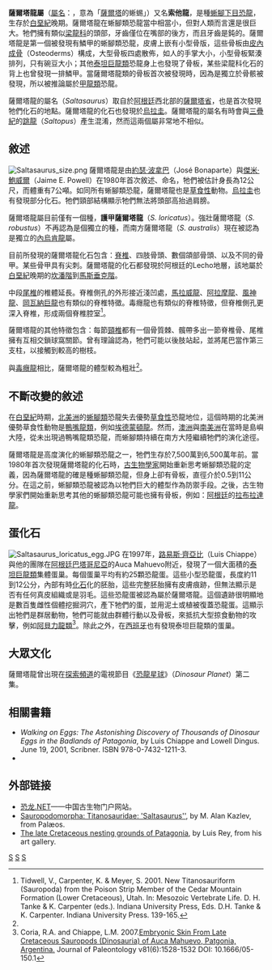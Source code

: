 {{Automatic Taxobox
| taxon = Saltasaurus
| fossil_range = [[白堊紀|白堊紀]]後期, {{fossil_range|85|70}}
| image = [[File:Saltasaurus_dinosaur.png|260px]]
| image_caption = 
| display_parents = 3
| authority = [[約瑟·波拿巴|Bonaparte]] & [[傑米·鮑威爾|Powell]], 1980
| type_species = '''護甲薩爾塔龍<br>''Saltasaurus loricatus'''''
| type_species_authority = Bonaparte & Powell, 1980
}}

'''薩爾塔龍屬'''（[[學名|屬名]]：{{lang|la|''Saltasaurus''}}，意為「[[薩爾塔|薩爾塔]]的蜥蜴」）又名'''索他龍'''，是種[[蜥腳下目|蜥腳下目]][[恐龍|恐龍]]，生存於[[白堊紀|白堊紀]]晚期。薩爾塔龍在蜥腳類恐龍當中相當小，但對人類而言還是很巨大。牠們擁有類似[[梁龍科|梁龍科]]的頭部，牙齒僅位在嘴部的後方，而且牙齒是鈍的。薩爾塔龍是第一個被發現有鱗甲的蜥腳類恐龍，皮膚上嵌有小型骨版，這些骨板由[[皮內成骨|皮內成骨]]（Osteoderms）構成，大型骨板四處散佈，如人的手掌大小，小型骨板緊湊排列，只有碗豆大小；其他[[泰坦巨龍類|泰坦巨龍類]]恐龍身上也發現了骨板，某些梁龍科化石的背上也曾發現一排鱗甲。當薩爾塔龍類的骨板首次被發現時，因為是獨立於骨骸被發現，所以被推論屬於[[甲龍類|甲龍類]]恐龍。

薩爾塔龍的屬名（''Saltasaurus''）取自於[[阿根廷|阿根廷]]西北部的[[薩爾塔省|薩爾塔省]]，也是首次發現牠們化石的地點。薩爾塔龍的化石也發現於[[烏拉圭|烏拉圭]]。薩爾塔龍的屬名有時會與[[三疊紀|三疊紀]]的[[跳龍|跳龍]]（''Saltopus''）產生混淆，然而這兩個屬非常地不相似。

== 敘述 ==
[[File:Saltasaurus_size.png|thumb]]
薩爾塔龍是由[[約瑟·波拿巴|約瑟·波拿巴]]（José Bonaparte）與[[傑米·鮑威爾|傑米·鮑威爾]]（Jaime E. Powell）在1980年首次敘述、命名，牠們被估計身長為12公尺，而體重有7公噸。如同所有蜥腳類恐龍，薩爾塔龍也是[[草食性|草食性]]動物。[[烏拉圭|烏拉圭]]也有發現部分化石。牠們頸部結構顯示牠們無法將頭部高抬過肩膀。

薩爾塔龍屬目前僅有一個種，'''護甲薩爾塔龍'''（''S. loricatus''）。強壯薩爾塔龍（''S. robustus''）不再認為是個獨立的種，而南方薩爾塔龍（''S. australis''）現在被認為是獨立的[[內烏肯龍|內烏肯龍]]屬。

目前所發現的薩爾塔龍化石包含：[[脊椎|脊椎]]、四肢骨頭、數個頜部骨頭、以及不同的骨甲。某些骨甲具有尖刺。薩爾塔龍的化石都發現於阿根廷的Lecho地層，該地屬於[[白堊紀|白堊紀]]晚期的[[坎潘階|坎潘階]]到[[馬斯垂克階|馬斯垂克階]]。

中段[[尾椎|尾椎]]的椎體延長。脊椎側孔的外形接近淺凹處，[[馬拉威龍|馬拉威龍]]、[[阿拉摩龍|阿拉摩龍]]、[[風神龍|風神龍]]、[[岡瓦納巨龍|岡瓦納巨龍]]也有類似的脊椎特徵。毒癮龍也有類似的脊椎特徵，但脊椎側孔更深入脊椎，形成兩個脊椎腔室<ref name="veneno">Tidwell, V., Carpenter, K. & Meyer, S. 2001. New Titanosauriform (Sauropoda) from the Poison Strip Member of the Cedar Mountain Formation (Lower Cretaceous), Utah. In: Mesozoic Vertebrate Life. D. H. Tanke & K. Carpenter (eds.). Indiana University Press, Eds. D.H. Tanke & K. Carpenter. Indiana University Press. 139-165.</ref>。

薩爾塔龍的其他特徵包含：每節[[頸椎|頸椎]]都有一個骨質棘、髖帶多出一節脊椎骨、尾椎擁有互相交鎖球窩關節。曾有理論認為，牠們可能以後肢站起，並將尾巴當作第三支柱，以接觸到較高的樹枝。

與[[毒癮龍|毒癮龍]]相比，薩爾塔龍的體型較為粗壯<ref name="veneno"/>。

== 不斷改變的敘述 ==
在[[白堊紀|白堊紀]]時期，[[北美洲|北美洲]]的[[蜥腳類|蜥腳類]]恐龍失去優勢[[草食性|草食性]]恐龍地位，這個時期的北美洲優勢草食性動物是[[鴨嘴龍類|鴨嘴龍類]]，例如[[埃德蒙頓龍|埃德蒙頓龍]]。然而，[[澳洲|澳洲]]與[[南美洲|南美洲]]在當時是島嶼大陸，從未出現過鴨嘴龍類恐龍，而蜥腳類持續在南方大陸繼續牠們的演化途徑。

薩爾塔龍是高度演化的蜥腳類恐龍之一，牠們生存於7,500萬到6,500萬年前。當1980年首次發現薩爾塔龍的化石時，[[古生物學家|古生物學家]]開始重新思考蜥腳類恐龍的定義，因為薩爾塔龍的確是種蜥腳類恐龍，但身上卻有骨板，直徑介於0.5到11公分。在這之前，蜥腳類恐龍被認為以牠們巨大的體型作為防禦手段。之後，古生物學家們開始重新思考其他的蜥腳類恐龍可能也擁有骨板，例如：[[阿根廷|阿根廷]]的[[拉布拉達龍|拉布拉達龍]]。

== 蛋化石 ==
[[File:Saltasaurus_loricatus_egg.JPG|thumb]]
在1997年，[[路易斯·齊亞比|路易斯·齊亞比]]（Luis Chiappe）與他的團隊在[[阿根廷|阿根廷]][[巴塔哥尼亞|巴塔哥尼亞]]的Auca Mahuevo附近，發現了一個大面積的[[泰坦巨龍類|泰坦巨龍類]]集體蛋巢。每個蛋巢平均有約25顆恐龍蛋。這些小型恐龍蛋，長度約11到12公分，內部有時[[化石|化石]]化的胚胎，這些完整胚胎擁有皮膚痕跡，但無法顯示是否有任何真皮組織或是羽毛。這些恐龍蛋被認為屬於薩爾塔龍。這個遺跡很明顯地是數百隻雌性個體挖掘洞穴，產下牠們的蛋，並用泥土或植被復蓋恐龍蛋。這顯示出牠們是群居動物，牠們可能就由群體行動以及骨板，來抵抗大型掠食動物的攻擊，例如[[阿貝力龍類|阿貝力龍類]]<ref name="coria-chiappe-2007">Coria, R.A. and Chiappe, L.M. 2007.[http://jpaleontol.geoscienceworld.org/cgi/content/abstract/81/6/1528 Embryonic Skin From Late Cretaceous Sauropods (Dinosauria) of Auca Mahuevo, Patgonia, Argentina.] {{Wayback|url=http://jpaleontol.geoscienceworld.org/cgi/content/abstract/81/6/1528 |date=20100105182734 }} Journal of Paleontology v81(6):1528-1532 DOI: 10.1666/05-150.1</ref>。除此之外，在[[西班牙|西班牙]]也有發現泰坦巨龍類的蛋巢。

==大眾文化==
薩爾塔龍曾出現在[[探索頻道|探索頻道]]的電視節目《[[恐龍星球|恐龍星球]]》（''Dinosaur Planet''）第二集。

== 相關書籍 ==
{{Reflist}}
* ''Walking on Eggs: The Astonishing Discovery of Thousands of Dinosaur Eggs in the Badlands of Patagonia'', by Luis Chiappe and Lowell Dingus. June 19, 2001, Scribner. ISBN 978-0-7432-1211-3.
* {{cite book|author=David Lambert, Darren Naish, Elizabeth Wyse|year=2002|title=Encyclopedia of Dinosaurs and Prehistoric Life|publisher= Dorling Kindersley Publishers Ltd}}

== 外部链接 ==
* [https://web.archive.org/web/20170527222928/http://dinosaur.net.cn/ 恐龙.NET]——中国古生物门户网站。
* [https://web.archive.org/web/20080615211132/http://www.palaeos.com/Vertebrates/Units/330Sauropodomorpha/330.600.html#Saltasaurus Sauropodomorpha: Titanosauridae: 'Saltasaurus''], by M. Alan Kazlev, from Palæos.
* [https://web.archive.org/web/20081028183335/http://www.luisrey.ndtilda.co.uk/html/patagonia.htm The late Cretaceous nesting grounds of Patagonia], by Luis Rey, from his art gallery.
{{Sauropodomorpha|T.}}
{{Taxonbar|from=Q131111}}

[[Category:薩爾塔龍亞科|S]]
[[Category:南美洲恐龍|S]]
[[Category:上白堊紀恐龍|S]]